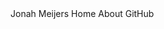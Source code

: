 
<Box variant="header">
  <Flex
    py="2"
    mb="1"
    mx="auto"
    px="1"
    sx={{
      width: '100%',
      flexDirection: ['column', 'column', 'row', 'row', 'row'],
      alignItems: 'center',
      maxWidth: ['80rem', '80rem', '60rem', '80rem', '120rem'],
    }}
  >
    <Heading
      as="h1"
      px="0.25em"
      mr={['0em', '0em', 'auto', 'auto', 'auto']}
      mb={[0, 0, '0rem', '0rem', '0rem']}
    >
      Jonah Meijers
    </Heading>

  <Box as="nav">
    <Link passHref href="/">
      <NavLink>
        Home
      </NavLink>
    </Link>
    <Link passHref href="/about">
      <NavLink>
        About
      </NavLink>
    </Link>
    <NavLink
      href="https://github.com/theonejonahgold"
      target="_blank"
      rel="noreferrer noopener"
    >
      GitHub
    </NavLink>
  </Box>
  </Flex>
</Box>